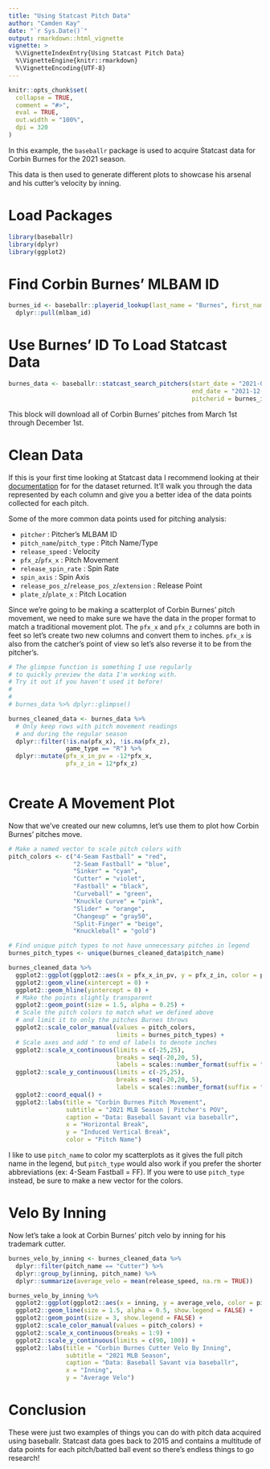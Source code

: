 ```yaml
---
title: "Using Statcast Pitch Data"
author: "Camden Kay"
date: "`r Sys.Date()`"
output: rmarkdown::html_vignette
vignette: >
  %\VignetteIndexEntry{Using Statcast Pitch Data}
  %\VignetteEngine{knitr::rmarkdown}
  %\VignetteEncoding{UTF-8}
---
```


```r
knitr::opts_chunk$set(
  collapse = TRUE,
  comment = "#>",
  eval = TRUE,
  out.width = "100%",
  dpi = 320
)
```

In this example, the `baseballr` package is used to acquire Statcast data for Corbin Burnes for the 2021 season.

This data is then used to generate different plots to showcase his arsenal and his cutter's velocity by inning.

# Load Packages

```r
library(baseballr)
library(dplyr)
library(ggplot2)
```


# Find Corbin Burnes' MLBAM ID

```r
burnes_id <- baseballr::playerid_lookup(last_name = "Burnes", first_name = "Corbin") %>% 
  dplyr::pull(mlbam_id)
```

# Use Burnes' ID To Load Statcast Data

```r
burnes_data <- baseballr::statcast_search_pitchers(start_date = "2021-03-01",
                                                   end_date = "2021-12-01",
                                                   pitcherid = burnes_id)
```
This block will download all of Corbin Burnes' pitches from March 1st through December 1st.

# Clean Data

If this is your first time looking at Statcast data I recommend looking at their [documentation](https://baseballsavant.mlb.com/csv-docs) for for the dataset returned. It'll walk you through the data represented by each column and give you a better idea of the data points collected for each pitch.

Some of the more common data points used for pitching analysis:

- `pitcher` : Pitcher's MLBAM ID
- `pitch_name`/`pitch_type` : Pitch Name/Type
- `release_speed` : Velocity
- `pfx_z`/`pfx_x` : Pitch Movement
- `release_spin_rate` : Spin Rate
- `spin_axis` : Spin Axis
- `release_pos_z`/`release_pos_z`/`extension` : Release Point
- `plate_z`/`plate_x` : Pitch Location


Since we're going to be making a scatterplot of Corbin Burnes' pitch movement, we need to make sure we have the data in the proper format to match a traditional movement plot. The `pfx_x` and `pfx_z` columns are both in feet so let's create two new columns and convert them to inches. `pfx_x` is also from the catcher's point of view so let's also reverse it to be from the pitcher's.

```r
# The glimpse function is something I use regularly
# to quickly preview the data I'm working with.
# Try it out if you haven't used it before!
# 
# 
# burnes_data %>% dplyr::glimpse()

burnes_cleaned_data <- burnes_data %>% 
  # Only keep rows with pitch movement readings
  # and during the regular season
  dplyr::filter(!is.na(pfx_x), !is.na(pfx_z),
                game_type == "R") %>% 
  dplyr::mutate(pfx_x_in_pv = -12*pfx_x,
                pfx_z_in = 12*pfx_z)
  
```

# Create A Movement Plot

Now that we've created our new columns, let's use them to plot how Corbin Burnes' pitches move. 

```r
# Make a named vector to scale pitch colors with
pitch_colors <- c("4-Seam Fastball" = "red",
                  "2-Seam Fastball" = "blue",
                  "Sinker" = "cyan",
                  "Cutter" = "violet",
                  "Fastball" = "black",
                  "Curveball" = "green",
                  "Knuckle Curve" = "pink",
                  "Slider" = "orange",
                  "Changeup" = "gray50",
                  "Split-Finger" = "beige",
                  "Knuckleball" = "gold")

# Find unique pitch types to not have unnecessary pitches in legend
burnes_pitch_types <- unique(burnes_cleaned_data$pitch_name)

burnes_cleaned_data %>% 
  ggplot2::ggplot(ggplot2::aes(x = pfx_x_in_pv, y = pfx_z_in, color = pitch_name)) +
  ggplot2::geom_vline(xintercept = 0) +
  ggplot2::geom_hline(yintercept = 0) +
  # Make the points slightly transparent
  ggplot2::geom_point(size = 1.5, alpha = 0.25) +
  # Scale the pitch colors to match what we defined above
  # and limit it to only the pitches Burnes throws
  ggplot2::scale_color_manual(values = pitch_colors,
                              limits = burnes_pitch_types) +
  # Scale axes and add " to end of labels to denote inches
  ggplot2::scale_x_continuous(limits = c(-25,25),
                              breaks = seq(-20,20, 5),
                              labels = scales::number_format(suffix = "\"")) +
  ggplot2::scale_y_continuous(limits = c(-25,25),
                              breaks = seq(-20,20, 5),
                              labels = scales::number_format(suffix = "\"")) +
  ggplot2::coord_equal() +
  ggplot2::labs(title = "Corbin Burnes Pitch Movement",
                subtitle = "2021 MLB Season | Pitcher's POV",
                caption = "Data: Baseball Savant via baseballr", 
                x = "Horizontal Break",
                y = "Induced Vertical Break",
                color = "Pitch Name")
```

I like to use `pitch_name` to color my scatterplots as it gives the full pitch name in the legend, but `pitch_type` would also work if you prefer the shorter abbreviations (ex: 4-Seam Fastball = FF). If you were to use `pitch_type` instead, be sure to make a new vector for the colors.

# Velo By Inning

Now let's take a look at Corbin Burnes' pitch velo by inning for his trademark cutter.

```r

burnes_velo_by_inning <- burnes_cleaned_data %>% 
  dplyr::filter(pitch_name == "Cutter") %>% 
  dplyr::group_by(inning, pitch_name) %>% 
  dplyr::summarize(average_velo = mean(release_speed, na.rm = TRUE))

burnes_velo_by_inning %>% 
  ggplot2::ggplot(ggplot2::aes(x = inning, y = average_velo, color = pitch_name)) +
  ggplot2::geom_line(size = 1.5, alpha = 0.5, show.legend = FALSE) +
  ggplot2::geom_point(size = 3, show.legend = FALSE) +
  ggplot2::scale_color_manual(values = pitch_colors) +
  ggplot2::scale_x_continuous(breaks = 1:9) +
  ggplot2::scale_y_continuous(limits = c(90, 100)) +
  ggplot2::labs(title = "Corbin Burnes Cutter Velo By Inning",
                subtitle = "2021 MLB Season",
                caption = "Data: Baseball Savant via baseballr",
                x = "Inning",
                y = "Average Velo")

```


# Conclusion

These were just two examples of things you can do with pitch data acquired using baseballr. Statcast data goes back to 2015 and contains a multitude of data points for each pitch/batted ball event so there's endless things to go research! 



